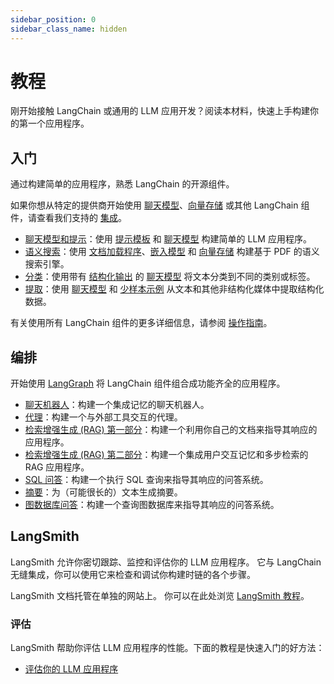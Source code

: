 ```yaml
---
sidebar_position: 0
sidebar_class_name: hidden
---
```

# 教程

刚开始接触 LangChain 或通用的 LLM 应用开发？阅读本材料，快速上手构建你的第一个应用程序。

## 入门

通过构建简单的应用程序，熟悉 LangChain 的开源组件。

如果你想从特定的提供商开始使用 [聊天模型](/docs/integrations/chat/)、[向量存储](/docs/integrations/vectorstores/)
或其他 LangChain 组件，请查看我们支持的 [集成](/docs/integrations/providers/)。

- [聊天模型和提示](/docs/tutorials/llm_chain)：使用 [提示模板](/docs/concepts/prompt_templates) 和 [聊天模型](/docs/concepts/chat_models) 构建简单的 LLM 应用程序。
- [语义搜索](/docs/tutorials/retrievers)：使用 [文档加载程序](/docs/concepts/document_loaders)、[嵌入模型](/docs/concepts/embedding_models/) 和 [向量存储](/docs/concepts/vectorstores/) 构建基于 PDF 的语义搜索引擎。
- [分类](/docs/tutorials/classification)：使用带有 [结构化输出](/docs/concepts/structured_outputs/) 的 [聊天模型](/docs/concepts/chat_models) 将文本分类到不同的类别或标签。
- [提取](/docs/tutorials/extraction)：使用 [聊天模型](/docs/concepts/chat_models) 和 [少样本示例](/docs/concepts/few_shot_prompting/) 从文本和其他非结构化媒体中提取结构化数据。

有关使用所有 LangChain 组件的更多详细信息，请参阅 [操作指南](/docs/how_to)。

## 编排

开始使用 [LangGraph](https://langchain-ai.github.io/langgraph/) 将 LangChain 组件组合成功能齐全的应用程序。

- [聊天机器人](/docs/tutorials/chatbot)：构建一个集成记忆的聊天机器人。
- [代理](/docs/tutorials/agents)：构建一个与外部工具交互的代理。
- [检索增强生成 (RAG) 第一部分](/docs/tutorials/rag)：构建一个利用你自己的文档来指导其响应的应用程序。
- [检索增强生成 (RAG) 第二部分](/docs/tutorials/qa_chat_history)：构建一个集成用户交互记忆和多步检索的 RAG 应用程序。
- [SQL 问答](/docs/tutorials/sql_qa)：构建一个执行 SQL 查询来指导其响应的问答系统。
- [摘要](/docs/tutorials/summarization)：为（可能很长的）文本生成摘要。
- [图数据库问答](/docs/tutorials/graph)：构建一个查询图数据库来指导其响应的问答系统。

## LangSmith

LangSmith 允许你密切跟踪、监控和评估你的 LLM 应用程序。
它与 LangChain 无缝集成，你可以使用它来检查和调试你构建时链的各个步骤。

LangSmith 文档托管在单独的网站上。
你可以在此处浏览 [LangSmith 教程](https://docs.smith.langchain.com/)。

### 评估

LangSmith 帮助你评估 LLM 应用程序的性能。下面的教程是快速入门的好方法：

- [评估你的 LLM 应用程序](https://docs.smith.langchain.com/tutorials/Developers/evaluation)